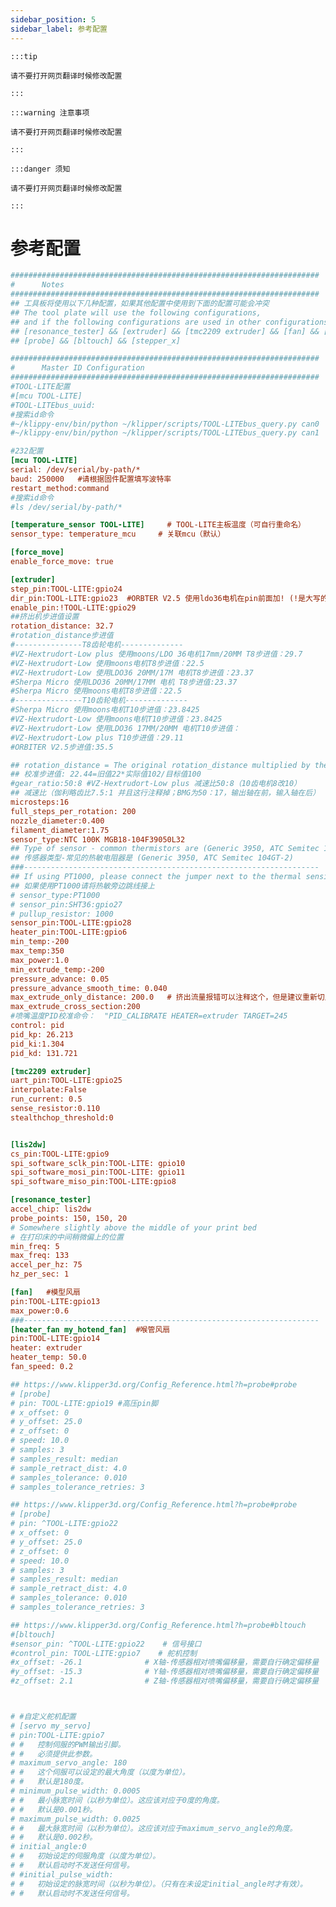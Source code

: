```yaml
---
sidebar_position: 5
sidebar_label: 参考配置
---
```


    :::tip

    请不要打开网页翻译时候修改配置

    :::

    :::warning 注意事项

    请不要打开网页翻译时候修改配置

    :::

    :::danger 须知

    请不要打开网页翻译时候修改配置

    :::

# 参考配置

```cfg
#####################################################################
#      Notes
#####################################################################
## 工具板将使用以下几种配置，如果其他配置中使用到下面的配置可能会冲突
## The tool plate will use the following configurations, 
## and if the following configurations are used in other configurations, conflicts may occur.
## [resonance_tester] && [extruder] && [tmc2209 extruder] && [fan] && [heater_fan my_hotend_fan]
## [probe] && [bltouch] && [stepper_x]

#####################################################################
#      Master ID Configuration
#####################################################################
#TOOL-LITE配置
#[mcu TOOL-LITE]
#TOOL-LITEbus_uuid: 
#搜索id命令
#~/klippy-env/bin/python ~/klipper/scripts/TOOL-LITEbus_query.py can0
#~/klippy-env/bin/python ~/klipper/scripts/TOOL-LITEbus_query.py can1

#232配置
[mcu TOOL-LITE]
serial: /dev/serial/by-path/*
baud: 250000   #请根据固件配置填写波特率
restart_method:command
#搜索id命令
#ls /dev/serial/by-path/*

[temperature_sensor TOOL-LITE]     # TOOL-LITE主板温度（可自行重命名）
sensor_type: temperature_mcu     # 关联mcu（默认）

[force_move]
enable_force_move: true

[extruder]
step_pin:TOOL-LITE:gpio24
dir_pin:TOOL-LITE:gpio23  #ORBTER V2.5 使用ldo36电机在pin前面加! (!是大写的）
enable_pin:!TOOL-LITE:gpio29
##挤出机步进值设置
rotation_distance: 32.7
#rotation_distance步进值
#---------------T8齿轮电机--------------    
#VZ-Hextrudort-Low plus 使用moons/LDO 36电机17mm/20MM T8步进值：29.7 
#VZ-Hextrudort-Low 使用moons电机T8步进值：22.5  
#VZ-Hextrudort-Low 使用LDO36 20MM/17M 电机T8步进值：23.37 
#Sherpa Micro 使用LDO36 20MM/17MM 电机 T8步进值:23.37
#Sherpa Micro 使用moons电机T8步进值：22.5
#---------------T10齿轮电机--------------             
#Sherpa Micro 使用moons电机T10步进值：23.8425
#VZ-Hextrudort-Low 使用moons电机T10步进值：23.8425
#VZ-Hextrudort-Low 使用LDO36 17MM/20MM 电机T10步进值：
#VZ-Hextrudort-Low plus T10步进值：29.11 
#ORBITER V2.5步进值:35.5

## rotation_distance = The original rotation_distance multiplied by the actual extrusion length divided by the requested extrusion length.
## 校准步进值: 22.44=旧值22*实际值102/目标值100
#gear_ratio:50:8 #VZ-Hextrudort-Low plus 减速比50:8（10齿电机8改10）
## 减速比（伽利略齿比7.5:1 并且这行注释掉；BMG为50：17，输出轴在前，输入轴在后）
microsteps:16
full_steps_per_rotation: 200   
nozzle_diameter:0.400
filament_diameter:1.75
sensor_type:NTC 100K MGB18-104F39050L32
## Type of sensor - common thermistors are (Generic 3950, ATC Semitec 104GT-2)
## 传感器类型-常见的热敏电阻器是 (Generic 3950, ATC Semitec 104GT-2)
###------------------------------------------------------------------
## If using PT1000, please connect the jumper next to the thermal sensitivity.
## 如果使用PT1000请将热敏旁边跳线接上
# sensor_type:PT1000
# sensor_pin:SHT36:gpio27
# pullup_resistor: 1000
sensor_pin:TOOL-LITE:gpio28
heater_pin:TOOL-LITE:gpio6
min_temp:-200
max_temp:350
max_power:1.0
min_extrude_temp:-200
pressure_advance: 0.05
pressure_advance_smooth_time: 0.040
max_extrude_only_distance: 200.0   # 挤出流量报错可以注释这个，但是建议重新切片
max_extrude_cross_section:200
#喷嘴温度PID校准命令：  "PID_CALIBRATE HEATER=extruder TARGET=245
control: pid
pid_kp: 26.213
pid_ki:1.304
pid_kd: 131.721

[tmc2209 extruder]
uart_pin:TOOL-LITE:gpio25
interpolate:False
run_current: 0.5
sense_resistor:0.110
stealthchop_threshold:0


[lis2dw]
cs_pin:TOOL-LITE:gpio9
spi_software_sclk_pin:TOOL-LITE: gpio10
spi_software_mosi_pin:TOOL-LITE: gpio11
spi_software_miso_pin:TOOL-LITE:gpio8

[resonance_tester]
accel_chip: lis2dw
probe_points: 150, 150, 20
# Somewhere slightly above the middle of your print bed
# 在打印床的中间稍微偏上的位置
min_freq: 5
max_freq: 133
accel_per_hz: 75
hz_per_sec: 1 

[fan]   #模型风扇
pin:TOOL-LITE:gpio13
max_power:0.6
###------------------------------------------------------------------
[heater_fan my_hotend_fan]  #喉管风扇
pin:TOOL-LITE:gpio14
heater: extruder
heater_temp: 50.0
fan_speed: 0.2

## https://www.klipper3d.org/Config_Reference.html?h=probe#probe
# [probe]
# pin: TOOL-LITE:gpio19 #高压pin脚
# x_offset: 0
# y_offset: 25.0
# z_offset: 0
# speed: 10.0
# samples: 3
# samples_result: median
# sample_retract_dist: 4.0
# samples_tolerance: 0.010
# samples_tolerance_retries: 3

## https://www.klipper3d.org/Config_Reference.html?h=probe#probe
# [probe]
# pin: ^TOOL-LITE:gpio22
# x_offset: 0
# y_offset: 25.0
# z_offset: 0
# speed: 10.0
# samples: 3
# samples_result: median
# sample_retract_dist: 4.0
# samples_tolerance: 0.010
# samples_tolerance_retries: 3

## https://www.klipper3d.org/Config_Reference.html?h=probe#bltouch
#[bltouch]
#sensor_pin: ^TOOL-LITE:gpio22    # 信号接口
#control_pin: TOOL-LITE:gpio7    # 舵机控制
#x_offset: -26.1              # X轴-传感器相对喷嘴偏移量，需要自行确定偏移量
#y_offset: -15.3              # Y轴-传感器相对喷嘴偏移量，需要自行确定偏移量
#z_offset: 2.1                # Z轴-传感器相对喷嘴偏移量，需要自行确定偏移量



# #自定义舵机配置
# [servo my_servo]
# pin:TOOL-LITE:gpio7
# #   控制伺服的PWM输出引脚。
# #   必须提供此参数。
# maximum_servo_angle: 180
# #   这个伺服可以设定的最大角度（以度为单位）。
# #   默认是180度。
# minimum_pulse_width: 0.0005
# #   最小脉宽时间（以秒为单位）。这应该对应于0度的角度。
# #   默认是0.001秒。
# maximum_pulse_width: 0.0025
# #   最大脉宽时间（以秒为单位）。这应该对应于maximum_servo_angle的角度。
# #   默认是0.002秒。
# initial_angle:0 
# #   初始设定的伺服角度（以度为单位）。
# #   默认启动时不发送任何信号。
# #initial_pulse_width:
# #   初始设定的脉宽时间（以秒为单位）。（只有在未设定initial_angle时才有效）。
# #   默认启动时不发送任何信号。

```
